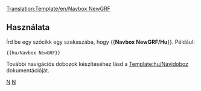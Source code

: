 <noinclude>[[Translation:Template/en/Navbox NewGRF]]</noinclude><noinclude></noinclude>{{en/Navbox|navbar = off
|state = off

|name  = NewGRF
|group1 = NewGRF
|list1  = {{en/Nowrap begin}} [[hu/Manual/NewGRF|Általános leírás]] <!--[[NewGRF Documentation]]
                 -->{{en/·w}} [[hu/A NewGRF-ek jellemzői|Jellemzők]] <!--
                 -->{{en/·w}} [[hu/NewGRF-teendők|Teendők listája]] <!--
                 -->{{en/·w}} [[hu/NewGRF-lista|Működő NewGRF-ek listája]] <!--
                 -->{{en/·w}} [[hu/NewGRF-csomagok|NewGRF-csomagok listája]]<!--
                 -->{{en/·w}} [[hu/NewGRF GyIK|GyIK]] {{en/Nowrap end}}
}}
<noinclude>
==Használata==
Írd be egy szócikk egy szakaszába, hogy <nowiki>{{</nowiki>'''Navbox NewGRF/Hu'''<nowiki>}}</nowiki>. Például:
<pre>{{hu/Navbox NewGRF}}</pre>

További navigációs dobozok készítéséhez lásd a [[Template:hu/Navidoboz]] dokumentációját.
[[Category:hu/Sablonok|N]][[Category:hu/Navigáció|N]]
</noinclude>